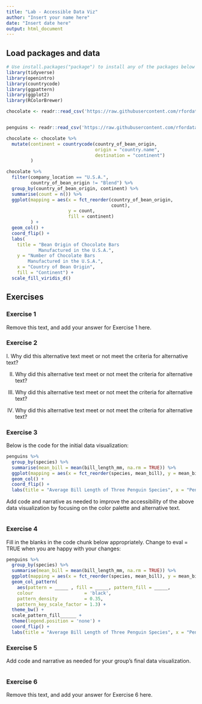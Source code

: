 ```yaml
---
title: "Lab - Accessible Data Viz"
author: "Insert your name here"
date: "Insert date here"
output: html_document
---
```


## Load packages and data

```r

# Use install.packages("package") to install any of the packages below
library(tidyverse)
library(openintro)
library(countrycode)
library(ggpattern)
library(ggplot2)
library(RColorBrewer)
```

```r

chocolate <- readr::read_csv('https://raw.githubusercontent.com/rfordatascience/tidytuesday/master/data/2022/2022-01-18/chocolate.csv')


penguins <- readr::read_csv('https://raw.githubusercontent.com/rfordatascience/tidytuesday/master/data/2020/2020-07-28/penguins.csv')
```


```r

chocolate <- chocolate %>%
  mutate(continent = countrycode(country_of_bean_origin, 
                                 origin = "country.name", 
                                 destination = "continent")
         )

chocolate %>%
  filter(company_location == "U.S.A.", 
         country_of_bean_origin != "Blend") %>%
  group_by(country_of_bean_origin, continent) %>%
  summarise(count = n()) %>%
  ggplot(mapping = aes(x = fct_reorder(country_of_bean_origin,
                                       count), 
                       y = count, 
                       fill = continent)
         ) +
  geom_col() + 
  coord_flip() +
  labs(
    title = "Bean Origin of Chocolate Bars 
            Manufactured in the U.S.A.", 
    y = "Number of Chocolate Bars 
        Manufactured in the U.S.A.", 
    x = "Country of Bean Origin", 
    fill = "Continent") +
  scale_fill_viridis_d() 

```



## Exercises

### Exercise 1

Remove this text, and add your answer for Exercise 1 here.

### Exercise 2

I. Why did this alternative text meet or not meet the criteria for alternative text?

II. Why did this alternative text meet or not meet the criteria for alternative text?

III. Why did this alternative text meet or not meet the criteria for alternative text?

IV. Why did this alternative text meet or not meet the criteria for alternative text?

### Exercise 3

Below is the code for the initial data visualization:

```r

penguins %>%
  group_by(species) %>%
  summarise(mean_bill = mean(bill_length_mm, na.rm = TRUE)) %>%
  ggplot(mapping = aes(x = fct_reorder(species, mean_bill), y = mean_bill, fill = species)) +
  geom_col() + 
  coord_flip() +
  labs(title = "Average Bill Length of Three Penguin Species", x = "Penguin Species", y = "Average Bill Length in Millimeters", fill = "Penguin Species") 
```

Add code and narrative as needed to improve the accessibility of the above data visualization by focusing on the color palette and alternative text.

```r

```


### Exercise 4

Fill in the blanks in the code chunk below appropriately. Change to eval = TRUE when you are happy with your changes:

```r
penguins %>%
  group_by(species) %>%
  summarise(mean_bill = mean(bill_length_mm, na.rm = TRUE)) %>%
  ggplot(mapping = aes(x = fct_reorder(species, mean_bill), y = mean_bill, fill = species)) +
  geom_col_pattern(
    aes(pattern = _____ , fill = _____, pattern_fill = _____,
    colour                   = 'black', 
    pattern_density          = 0.35, 
    pattern_key_scale_factor = 1.3) +
  theme_bw() +
  scale_pattern_fill______ + 
  theme(legend.position = 'none') + 
  coord_flip() +
  labs(title = "Average Bill Length of Three Penguin Species", x = "Penguin Species", y = "Average Bill Length in Millimeters", fill = "Penguin Species") 
```

### Exercise 5

Add code and narrative as needed for your group's final data visualization.

```r

```

### Exercise 6

Remove this text, and add your answer for Exercise 6 here.

